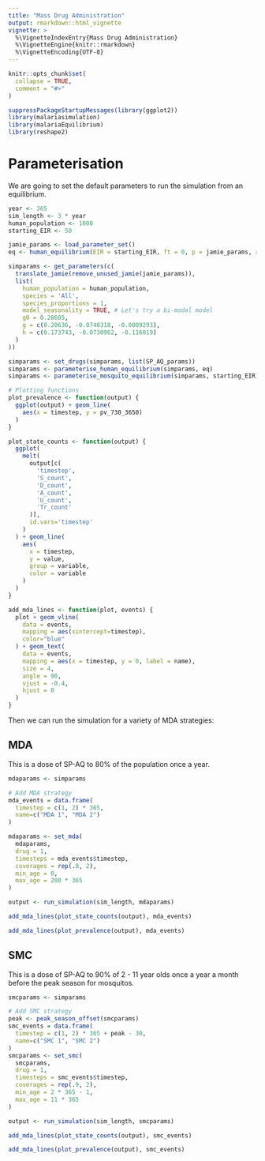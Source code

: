 ```yaml
---
title: "Mass Drug Administration"
output: rmarkdown::html_vignette
vignette: >
  %\VignetteIndexEntry{Mass Drug Administration}
  %\VignetteEngine{knitr::rmarkdown}
  %\VignetteEncoding{UTF-8}
---
```


```r
knitr::opts_chunk$set(
  collapse = TRUE,
  comment = "#>"
)
```

```r
suppressPackageStartupMessages(library(ggplot2))
library(malariasimulation)
library(malariaEquilibrium)
library(reshape2)
```

# Parameterisation

We are going to set the default parameters to run the simulation from an equilibrium.

```r
year <- 365
sim_length <- 3 * year
human_population <- 1000
starting_EIR <- 50

jamie_params <- load_parameter_set()
eq <- human_equilibrium(EIR = starting_EIR, ft = 0, p = jamie_params, age = 0:99)

simparams <- get_parameters(c(
  translate_jamie(remove_unused_jamie(jamie_params)),
  list(
    human_population = human_population,
    species = 'All',
    species_proportions = 1,
    model_seasonality = TRUE, # Let's try a bi-modal model
    g0 = 0.28605,
    g = c(0.20636, -0.0740318, -0.0009293),
    h = c(0.173743, -0.0730962, -0.116019)
  )
))

simparams <- set_drugs(simparams, list(SP_AQ_params))
simparams <- parameterise_human_equilibrium(simparams, eq)
simparams <- parameterise_mosquito_equilibrium(simparams, starting_EIR)

# Plotting functions
plot_prevalence <- function(output) {
  ggplot(output) + geom_line(
    aes(x = timestep, y = pv_730_3650)
  )
}

plot_state_counts <- function(output) {
  ggplot(
    melt(
      output[c(
        'timestep',
        'S_count',
        'D_count',
        'A_count',
        'U_count',
        'Tr_count'
      )],
      id.vars='timestep'
    )
  ) + geom_line(
    aes(
      x = timestep,
      y = value,
      group = variable,
      color = variable
    )
  )
}

add_mda_lines <- function(plot, events) {
  plot + geom_vline(
    data = events,
    mapping = aes(xintercept=timestep),
    color="blue"
  ) + geom_text(
    data = events,
    mapping = aes(x = timestep, y = 0, label = name),
    size = 4,
    angle = 90,
    vjust = -0.4,
    hjust = 0
  )
}
```

Then we can run the simulation for a variety of MDA strategies:

## MDA

This is a dose of SP-AQ to 80% of the population once a year.

```r
mdaparams <- simparams

# Add MDA strategy
mda_events = data.frame(
  timestep = c(1, 2) * 365,
  name=c("MDA 1", "MDA 2")
)

mdaparams <- set_mda(
  mdaparams,
  drug = 1,
  timesteps = mda_events$timestep,
  coverages = rep(.8, 2),
  min_age = 0,
  max_age = 200 * 365
)

output <- run_simulation(sim_length, mdaparams)
```

```r
add_mda_lines(plot_state_counts(output), mda_events)
```

```r
add_mda_lines(plot_prevalence(output), mda_events)
```

## SMC

This is a dose of SP-AQ to 90% of 2 - 11 year olds once a year a month before the peak season for mosquitos.

```r
smcparams <- simparams

# Add SMC strategy
peak <- peak_season_offset(smcparams)
smc_events = data.frame(
  timestep = c(1, 2) * 365 + peak - 30,
  name=c("SMC 1", "SMC 2")
)
smcparams <- set_smc(
  smcparams,
  drug = 1,
  timesteps = smc_events$timestep,
  coverages = rep(.9, 2),
  min_age = 2 * 365 - 1,
  max_age = 11 * 365
)

output <- run_simulation(sim_length, smcparams)
```

```r
add_mda_lines(plot_state_counts(output), smc_events)
```

```r
add_mda_lines(plot_prevalence(output), smc_events)
```
